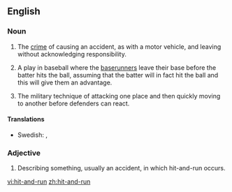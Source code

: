 ==English==

===Noun===
{{en-noun}}
{{wikipedia}}

# {{legal}} The [[crime]] of causing an accident, as with a motor vehicle, and leaving without acknowledging responsibility.
# {{baseball}} A play in baseball where the [[baserunner]]s leave their base before the batter hits the ball, assuming that the batter will in fact hit the ball and this will give them an advantage.
# {{military}} The military technique of attacking one place and then quickly moving to another before defenders can react.

====Translations====
{{trans-top|the crime of causing an accident and leaving}}
* Swedish: {{t|sv|smitning|c}}, {{t|sv|smitningsolycka|c}}
{{trans-mid}}
{{trans-bottom}}

===Adjective===
{{en-adj|-}}

# Describing something, usually an accident, in which hit-and-run occurs.

[[vi:hit-and-run]]
[[zh:hit-and-run]]
